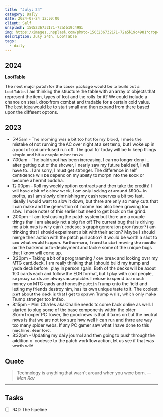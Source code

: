 ```yaml
---
title: "July: 24"
category: Daily
date: 2024-07-24 12:00:00
client: Self
unsplash: 1505236732171-72a5b19c4981
img: https://images.unsplash.com/photo-1505236732171-72a5b19c4981?crop=entropy&cs=srgb&fm=jpg&ixid=MnwzNjM5Nzd8MHwxfHJhbmRvbXx8fHx8fHx8fDE2ODE3NDg2ODY&ixlib=rb-4.0.3&q=85
description: July 24th. LootTable
tags:
  - daily
---
```



## 2024

**LootTable**

The next major patch for the Laser package would be to build out a `LootTable`.
I am thinking the structure the table with an array of objects that represent the item, types of loot and the rolls for it?
We could include a chance on steal, drop from combat and tradable for a certain gold value.
The best idea would be to start small and then expand from there based upon the different options.


## 2023
- 5:45am - The morning was a bit too hot for my blood, I made the mistake of not running the AC over night at a set temp, but I woke up in a pool of sodium-fused run off. The goal for today will be to keep things simple and hit a couple minor tasks.
- 7:00am - The bald spot has been increasing, I can no longer deny it, after getting out of the shower, I nearly saw my future bald self, I will have to... I am sorry, I must get stronger. The difference in self confidence will be depend on my ability to morph into the Rock or become a hermit buddha. 
- 12:00pm - Roll my weekly option contracts and then take the credits! I will have a bit of a slow week, I am only looking at around $500~ in profits, as I am slowly diminishing my cash reserves a bit too fast. Ideally I would want to slow it down, but there are only so many cuts that I can make and the generation of income has also been growing too slow. I made notes of this earlier but need to get back on the grind.
- 2:00pm - I am test casing the patch system but there are a couple things that I am already not a big fan of! The current bug that is driving me a bit nuts is why can't codesee's graph generation proc faster? I am thinking that I should experiment a bit with their action? Maybe I should merge their action with the patch pull action? It would be worth a shot to see what would happen. Furthermore, I need to start moving the needle on the backend auto-deployment and tackle some of the unique bugs that I know will come up.
- 3:20pm - Taking a bit of a programming / dev break and looking over my MTG card/deck. I am really thinking that I should build my trump and yoda deck before I play in person again. Both of the decks will be about 100 cards each and follow the EDH format, but I play with cool people, so proxy cards are always acceptable. I refuse to spend too much money on MTG cards and honestly `puttin` Trump onto the field and letting my friends destroy him, has its own unique taste to it. The coolest part about the deck is that I get to spawn Trump walls, which only make Trump stronger too lmfao. 
- 8:15pm - Mini Charles aka Charlie needs to come back online as well. I started to plug some of the base components within the older StormTrooper PC Tower, the good news is that it turns on but the neutral news is that we are not too sure how well it can run and there are way too many spider webs. If any PC gamer saw what I have done to this machine, dear lord.
- 8:32pm - Updating my daily journal and then going to push through the addition of codesee to the patch workflow action, let us see if that was worth wild. 

## Quote

> Technology is anything that wasn't around when you were born.
> — <cite>Man Ray</cite>

---

## Tasks

- [ ] R&D The Pipeline